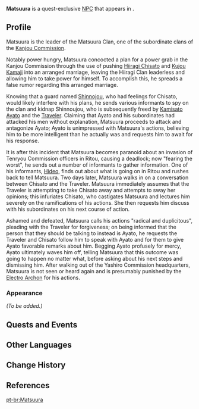 {{Meta
<!-- Remove this template after adding the missing info -->
|missing_NPC_profile  = yes
}}
{{Character Infobox
|type             = Quest NPC
|image            = NPC Matsuura.png
|region           = Inazuma
|location         = Inazuma
|affiliation      = Kanjou Commission
|affiliation2     = Matsuura Clan
|voiceEN          = [[imdb:nm5210839|Christopher Guerrero]]<ref>Twitter: [https://twitter.com/ChrisGuerreroVA/status/1509328540155752453 EN VA Self Announcement]</ref>
}}
'''Matsuura''' is a quest-exclusive [[NPC]] that appears in {{Quest|The Firmiana Leaf Falls}}.
<!--
==Location==
<gallery>
NPC Location Matsuura, Hishida & Yagi.png|Matsuura's location
NPC Location Matsuura, Hishida & Yagi Context.png|Additional context
</gallery>
-->
==Profile==
Matsuura is the leader of the Matsuura Clan, one of the subordinate clans of the [[Kanjou Commission]].

Notably power hungry, Matsuura concocted a plan for a power grab in the Kanjou Commission through the use of pushing [[Hiiragi Chisato]] and [[Kujou Kamaji]] into an arranged marriage, leaving the Hiiragi Clan leaderless and allowing him to take power for himself. To accomplish this, he spreads a false rumor regarding this arranged marriage.

Knowing that a guard named [[Shinnojou]], who had feelings for Chisato, would likely interfere with his plans, he sends various informants to spy on the clan and kidnap Shinnoujou, who is subsequently freed by [[Kamisato Ayato]] and the [[Traveler]]. Claiming that Ayato and his subordinates had attacked his men without explanation, Matsuura proceeds to attack and antagonize Ayato; Ayato is unimpressed with Matsuura's actions, believing him to be more intelligent than he actually was and requests him to await for his response.

It is after this incident that Matsuura becomes paranoid about an invasion of Tenryou Commission officers in Ritou, causing a deadlock; now "fearing the worst", he sends out a number of informants to gather information. One of his informants, [[Hideo]], finds out about what is going on in Ritou and rushes back to tell Matsuura. Two days later, Matsuura walks in on a conversation between Chisato and the Traveler. Matsuura immediately assumes that the Traveler is attempting to take Chisato away and attempts to sway her opinions; this infuriates Chisato, who castigates Matsuura and lectures him severely on the ramifications of his actions. She then requests him discuss with his subordinates on his next course of action.

Ashamed and defeated, Matsuura calls his actions "radical and duplicitous", pleading with the Traveler for forgiveness; on being informed that the person that they should be talking to instead is Ayato, he requests the Traveler and Chisato follow him to speak with Ayato and for them to give Ayato favorable remarks about him. Begging Ayato profusely for mercy, Ayato ultimately waves him off, telling Matsuura that this outcome was going to happen no matter what, before asking about his next steps and dismissing him. After walking out of the Yashiro Commission headquarters, Matsuura is not seen or heard again and is presumably punished by the [[Ei|Electro Archon]] for his actions.

===Appearance===
''(To be added.)''

==Quests and Events==
{{Quests and Events}}

==Other Languages==
{{Other Languages
|default_hidden = 1
|en      = Matsuura
|zhs     = 松浦
|zhs_rm  = Sōngpǔ
|zht     = 松浦
|zht_rm  = Sōngpǔ
|ja      = 松浦
|ja_rm   = Matsuura
|ko      = 마츠우라
|es      = Matsuura
|fr      = Matsuura
|ru      = Мацуура
|th      = Matsuura
|vi      = Matsuura
|de      = Matsuura
|id      = Matsuura
|pt      = Matsuura
|tr      = Matsuura
|it      = Matsuura
}}

==Change History==
{{Change History|2.6}}

==References==
{{Reflist}}

[[pt-br:Matsuura]]